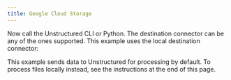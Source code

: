 ```yaml
---
title: Google Cloud Storage
---
```



<NewDocument />


<SharedContentGoogleCloudStorage/>

Now call the Unstructured CLI or Python. The destination connector can be any of the ones supported. This example uses the local destination connector:

This example sends data to Unstructured for processing by default. To process files locally instead, see the instructions at the end of this page.


<CodeGroup>
  <GoogleCloudStorageSh />
  <GoogleCloudStoragePyV2 />
</CodeGroup>


<SharedPartitionByAPIOSS/>
